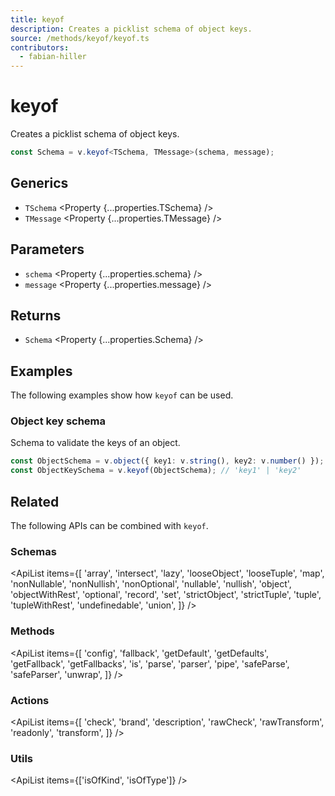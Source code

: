```yaml
---
title: keyof
description: Creates a picklist schema of object keys.
source: /methods/keyof/keyof.ts
contributors:
  - fabian-hiller
---
```



# keyof

Creates a picklist schema of object keys.

```ts
const Schema = v.keyof<TSchema, TMessage>(schema, message);
```

## Generics

- `TSchema` <Property {...properties.TSchema} />
- `TMessage` <Property {...properties.TMessage} />

## Parameters

- `schema` <Property {...properties.schema} />
- `message` <Property {...properties.message} />

## Returns

- `Schema` <Property {...properties.Schema} />

## Examples

The following examples show how `keyof` can be used.

### Object key schema

Schema to validate the keys of an object.

```ts
const ObjectSchema = v.object({ key1: v.string(), key2: v.number() });
const ObjectKeySchema = v.keyof(ObjectSchema); // 'key1' | 'key2'
```

## Related

The following APIs can be combined with `keyof`.

### Schemas

<ApiList
  items={[
    'array',
    'intersect',
    'lazy',
    'looseObject',
    'looseTuple',
    'map',
    'nonNullable',
    'nonNullish',
    'nonOptional',
    'nullable',
    'nullish',
    'object',
    'objectWithRest',
    'optional',
    'record',
    'set',
    'strictObject',
    'strictTuple',
    'tuple',
    'tupleWithRest',
    'undefinedable',
    'union',
  ]}
/>

### Methods

<ApiList
  items={[
    'config',
    'fallback',
    'getDefault',
    'getDefaults',
    'getFallback',
    'getFallbacks',
    'is',
    'parse',
    'parser',
    'pipe',
    'safeParse',
    'safeParser',
    'unwrap',
  ]}
/>

### Actions

<ApiList
  items={[
    'check',
    'brand',
    'description',
    'rawCheck',
    'rawTransform',
    'readonly',
    'transform',
  ]}
/>

### Utils

<ApiList items={['isOfKind', 'isOfType']} />
